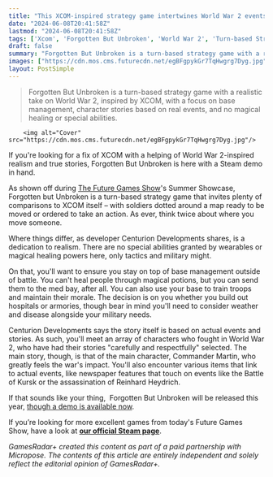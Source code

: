 ```yaml
---
title: "This XCOM-inspired strategy game intertwines World War 2 events with personal narratives, and you play the Steam demo now"
date: "2024-06-08T20:41:58Z"
lastmod: "2024-06-08T20:41:58Z"
tags: ['Xcom', 'Forgotten But Unbroken', 'World War 2', 'Turn-based Strategy Game']
draft: false
summary: "Forgotten But Unbroken is a turn-based strategy game with a realistic take on World War 2, inspired by XCOM, with a focus on base management, character stories based on real events, and no magical healing or special abilities."
images: ["https://cdn.mos.cms.futurecdn.net/egBFgpykGr7TqHwgrg7Dyg.jpg"]
layout: PostSimple
---
```

> Forgotten But Unbroken is a turn-based strategy game with a realistic take on World War 2, inspired by XCOM, with a focus on base management, character stories based on real events, and no magical healing or special abilities.


        <img alt="Cover" src="https://cdn.mos.cms.futurecdn.net/egBFgpykGr7TqHwgrg7Dyg.jpg"/>
        
If you're looking for a fix of XCOM with a helping of World War 2-inspired realism and true stories, Forgotten But Unbroken is here with a Steam demo in hand.

As shown off during [The Future Games Show](https://www.gamesradar.com/future-games-show/)'s Summer Showcase, Forgotten but Unbroken is a turn-based strategy game that invites plenty of comparisons to XCOM itself – with soldiers dotted around a map ready to be moved or ordered to take an action. As ever, think twice about where you move someone.

Where things differ, as developer Centurion Developments shares, is a dedication to realism. There are no special abilities granted by wearables or magical healing powers here, only tactics and military might. 

On that, you'll want to ensure you stay on top of base management outside of battle. You can't heal people through magical potions, but you can send them to the med bay, after all. You can also use your base to train troops and maintain their morale. The decision is on you whether you build out hospitals or armories, though bear in mind you'll need to consider weather and disease alongside your military needs.

Centurion Developments says the story itself is based on actual events and stories. As such, you'll meet an array of characters who fought in World War 2, who have had their stories "carefully and respectfully" selected. The main story, though, is that of the main character, Commander Martin, who greatly feels the war's impact. You'll also encounter various items that link to actual events, like newspaper features that touch on events like the Battle of Kursk or the assassination of Reinhard Heydrich.

If that sounds like your thing,  Forgotten But Unbroken will be released this year, [though a demo is available now](https://store.steampowered.com/app/2122090/Forgotten_but_Unbroken/).

If you’re looking for more excellent games from today's Future Games Show, have a look at [<strong>our official Steam page</strong>](https://store.steampowered.com/sale/futuregamesshow).

*GamesRadar+ created this content as part of a paid partnership with Micropose. The contents of this article are entirely independent and solely reflect the editorial opinion of GamesRadar+.*
        